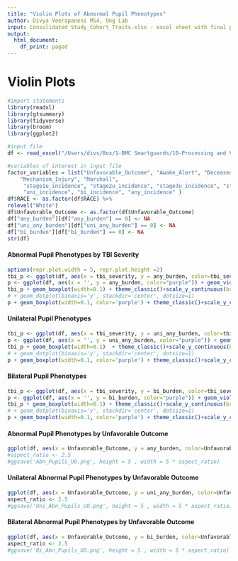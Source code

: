 ```yaml
---
title: "Violin Plots of Abnormal Pupil Phenotypes"
author: Divya Veerapaneni MS4, Ong Lab
input: Consolidated_Study_Cohort_Traits.xlsx - excel sheet with final patient data including demographic data, pupil metrics, incidence and frequency of abnormal pupil phenotypes 
output:
  html_document:
    df_print: paged
---
```


# Violin Plots
```r
#import statements
library(readxl)
library(gtsummary)
library(tidyverse)
library(broom)
library(ggplot2)

#input file
df <- read_excel("/Users/divs/Box/1-BMC Smartguards/10-Processing and Visualization/8-TBI Pupillometry/Data/Consolidated_Study_Cohort_Traits.xlsx")

#variables of interest in input file
factor_variables = list("Unfavorable_Outcome", "Awake_Alert", "Deceased", "RACE", "tbi_severity",
    "Mechanism_Injury", "Marshall",
     "stage1u_incidence", "stage2u_incidence", "stage3u_incidence", "stage1b_incidence", "stage2b_incidence", 
     "uni_incidence", "bi_incidence", "any_incidence" )
df$RACE <- as.factor(df$RACE) %>%
relevel("White")
df$Unfavorable_Outcome <- as.factor(df$Unfavorable_Outcome)
df["any_burden"][df["any_burden"] == 0] <- NA
df["uni_any_burden"][df["uni_any_burden"] == 0] <- NA
df["bi_burden"][df["bi_burden"] == 0] <- NA
str(df)
```
#### Abnormal Pupil Phenotypes by TBI Severity
```r
options(repr.plot.width = 5, repr.plot.height =2)
tbi_p <- ggplot(df, aes(x = tbi_severity, y = any_burden, color=tbi_severity)) + geom_violin() 
p <- ggplot(df, aes(x = '', y = any_burden, color="purple")) + geom_violin(color="purple") 
tbi_p + geom_boxplot(width=0.1) + theme_classic()+scale_y_continuous(breaks = scales::pretty_breaks(n = 5)) + theme(axis.text=element_text(size=12))
# + geom_dotplot(binaxis='y', stackdir='center', dotsize=1)
p + geom_boxplot(width=0.1, color='purple') + theme_classic()+scale_y_continuous(breaks = scales::pretty_breaks(n = 5)) + theme(axis.text=element_text(size=12))
```

#### Unilateral Pupil Phenotypes
```r
tbi_p <- ggplot(df, aes(x = tbi_severity, y = uni_any_burden, color=tbi_severity)) + geom_violin() 
p <- ggplot(df, aes(x = '', y = uni_any_burden, color="purple")) + geom_violin(color="purple") 
tbi_p + geom_boxplot(width=0.1)  + theme_classic()+scale_y_continuous(breaks = scales::pretty_breaks(n = 5)) + theme(axis.text=element_text(size=12))
# + geom_dotplot(binaxis='y', stackdir='center', dotsize=1)
p + geom_boxplot(width=0.1, color='purple') + theme_classic()+scale_y_continuous(breaks = scales::pretty_breaks(n = 5)) + theme(axis.text=element_text(size=12))
```                         
                                                                                 
#### Bilateral Pupil Phenotypes
```r
tbi_p <- ggplot(df, aes(x = tbi_severity, y = bi_burden, color=tbi_severity)) + geom_violin() 
p <- ggplot(df, aes(x = '', y = bi_burden, color="purple")) + geom_violin(color="purple") 
tbi_p + geom_boxplot(width=0.1) + theme_classic()+scale_y_continuous(breaks = scales::pretty_breaks(n = 8))
# + geom_dotplot(binaxis='y', stackdir='center', dotsize=1)
p + geom_boxplot(width=0.1, color='purple') + theme_classic()+scale_y_continuous(breaks = scales::pretty_breaks(n = 8))
```

#### Abnormal Pupil Phenotypes by Unfavorable Outcome
```r
ggplot(df, aes(x = Unfavorable_Outcome, y = any_burden, color=Unfavorable_Outcome)) + geom_violin() + geom_boxplot(width=0.1) + theme_classic()+scale_y_continuous(breaks = scales::pretty_breaks(n = 5)) + theme(axis.text=element_text(size=16)) +scale_color_manual(values=c("blue", "red"))
#aspect_ratio <- 2.5
#ggsave('Abn_Pupils_UO.png', height = 5 , width = 5 * aspect_ratio)
```
#### Unilateral Abnormal Pupil Phenotypes by Unfavorable Outcome
```r
ggplot(df, aes(x = Unfavorable_Outcome, y = uni_any_burden, color=Unfavorable_Outcome)) + geom_violin() + geom_boxplot(width=0.1) + theme_classic()+scale_y_continuous(breaks = scales::pretty_breaks(n = 5))+ theme(axis.text=element_text(size=16)) +scale_color_manual(values=c("blue", "red"))
aspect_ratio <- 2.5
#ggsave('Uni_Abn_Pupils_UO.png', height = 5 , width = 5 * aspect_ratio)
```

#### Bilateral Abnormal Pupil Phenotypes by Unfavorable Outcome
```r
ggplot(df, aes(x = Unfavorable_Outcome, y = bi_burden, color=Unfavorable_Outcome)) + geom_violin() + geom_boxplot(width=0.1) + theme_classic()+scale_y_continuous(breaks = scales::pretty_breaks(n = 5)) +theme(axis.text=element_text(size=16)) +scale_color_manual(values=c("blue", "red"))
aspect_ratio <- 2.5
#ggsave('Bi_Abn_Pupils_UO.png', height = 5 , width = 5 * aspect_ratio)
```



